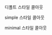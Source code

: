 ::: {.callout-note appearance="default"}
디폴트 스타일 콜아웃
:::

::: {.callout-note appearance="simple"}
simple 스타일 콜아웃
:::

::: {.callout-note appearance="minimal"}
minimal 스타일 콜아웃
:::
